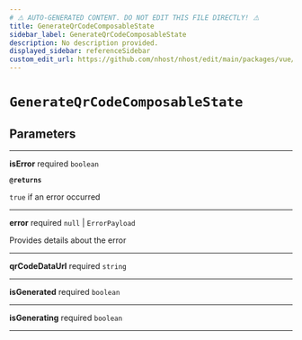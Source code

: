 ```yaml
---
# ⚠️ AUTO-GENERATED CONTENT. DO NOT EDIT THIS FILE DIRECTLY! ⚠️
title: GenerateQrCodeComposableState
sidebar_label: GenerateQrCodeComposableState
description: No description provided.
displayed_sidebar: referenceSidebar
custom_edit_url: https://github.com/nhost/nhost/edit/main/packages/vue/src/useConfigMfa.ts#L21
---
```


# `GenerateQrCodeComposableState`

## Parameters

---

**<span className="parameter-name">isError</span>** <span className="optional-status">required</span> `boolean`

**`@returns`**

`true` if an error occurred

---

**<span className="parameter-name">error</span>** <span className="optional-status">required</span> `null` | `ErrorPayload`

Provides details about the error

---

**<span className="parameter-name">qrCodeDataUrl</span>** <span className="optional-status">required</span> `string`

---

**<span className="parameter-name">isGenerated</span>** <span className="optional-status">required</span> `boolean`

---

**<span className="parameter-name">isGenerating</span>** <span className="optional-status">required</span> `boolean`

---
